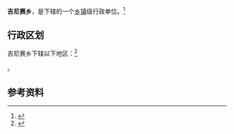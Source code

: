{{中国乡级行政区|63/27/25/207/000}}

'''吉尼赛乡'''，是{{PRC admin/fullname|63/27/25/207/000|3}}下辖的一个[[乡镇|乡镇]]级行政单位。<ref>{{PRC admin/ref sgc|{{PRC admin/parent|63/27/25/207/000}}}}</ref>

== 行政区划 ==

吉尼赛乡下辖以下地区：<ref>{{PRC admin/ref sgc|63/27/25/207/000}}</ref>

{{PRC admin/children|63/27/25/207/000}}。

== 参考资料 ==

{{reflist}}

{{行政区划小作品}}
{{PRC admin/navcat|63/27/25/207/000}}